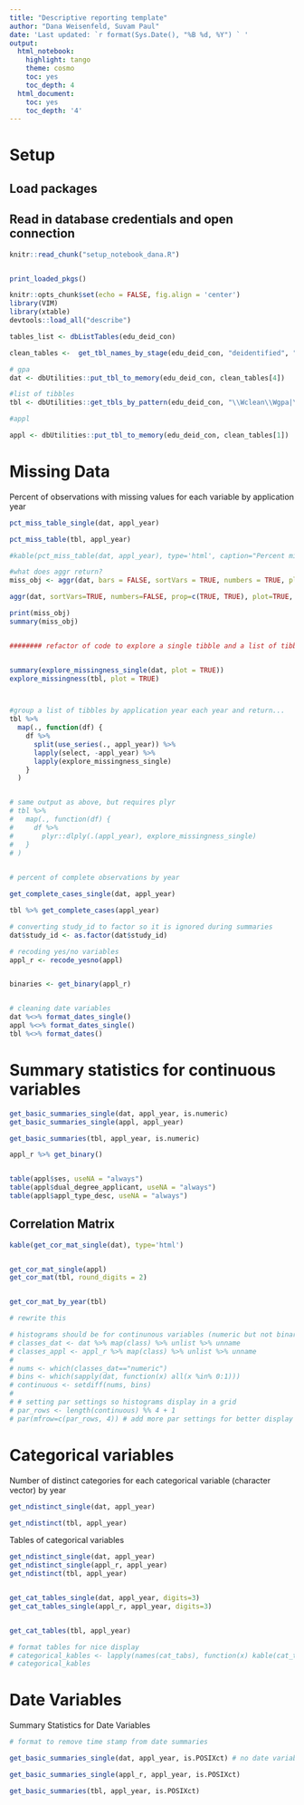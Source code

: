 ```yaml
---
title: "Descriptive reporting template"
author: "Dana Weisenfeld, Suvam Paul"
date: 'Last updated: `r format(Sys.Date(), "%B %d, %Y") ` '
output:
  html_notebook:
    highlight: tango
    theme: cosmo
    toc: yes
    toc_depth: 4
  html_document:
    toc: yes
    toc_depth: '4'
---
```


# Setup
## Load packages
## Read in database credentials and open connection

```r
knitr::read_chunk("setup_notebook_dana.R")
```

```r
```

```r
print_loaded_pkgs()
```

```r

knitr::opts_chunk$set(echo = FALSE, fig.align = 'center')
library(VIM)
library(xtable)
devtools::load_all("describe")

```


```r

tables_list <- dbListTables(edu_deid_con)

clean_tables <-  get_tbl_names_by_stage(edu_deid_con, "deidentified", "clean")

# gpa
dat <- dbUtilities::put_tbl_to_memory(edu_deid_con, clean_tables[4])

#list of tibbles
tbl <- dbUtilities::get_tbls_by_pattern(edu_deid_con, "\\Wclean\\Wgpa|\\Wclean\\Wexperiences")

#appl 

appl <- dbUtilities::put_tbl_to_memory(edu_deid_con, clean_tables[1])

```


# Missing Data

Percent of observations with missing values for each variable by application year
```r

pct_miss_table_single(dat, appl_year)

pct_miss_table(tbl, appl_year)

#kable(pct_miss_table(dat, appl_year), type='html', caption="Percent missing in each variable by year")

```



```r

#what does aggr return?
miss_obj <- aggr(dat, bars = FALSE, sortVars = TRUE, numbers = TRUE, plot = TRUE, cex.axis=.8)

aggr(dat, sortVars=TRUE, numbers=FALSE, prop=c(TRUE, TRUE), plot=TRUE, cex.axis=.8)

print(miss_obj)
summary(miss_obj)


######## refactor of code to explore a single tibble and a list of tibbles#######


summary(explore_missingness_single(dat, plot = TRUE))
explore_missingness(tbl, plot = TRUE)



#group a list of tibbles by application year each year and return...
tbl %>%
  map(., function(df) {
    df %>% 
      split(use_series(., appl_year)) %>% 
      lapply(select, -appl_year) %>%
      lapply(explore_missingness_single)
    } 
  ) 


# same output as above, but requires plyr
# tbl %>%
#   map(., function(df) {
#     df %>% 
#       plyr::dlply(.(appl_year), explore_missingness_single)
#   }
# )
    
```


```r
# percent of complete observations by year

get_complete_cases_single(dat, appl_year)

tbl %>% get_complete_cases(appl_year)


```


```r

# converting study_id to factor so it is ignored during summaries
dat$study_id <- as.factor(dat$study_id)

# recoding yes/no variables
appl_r <- recode_yesno(appl)


binaries <- get_binary(appl_r)


# cleaning date variables
dat %<>% format_dates_single()
appl %<>% format_dates_single()
tbl %<>% format_dates()

```

# Summary statistics for continuous variables

```r

get_basic_summaries_single(dat, appl_year, is.numeric)
get_basic_summaries_single(appl, appl_year)

get_basic_summaries(tbl, appl_year, is.numeric)

```

```r

appl_r %>% get_binary()


table(appl$ses, useNA = "always")
table(appl$dual_degree_applicant, useNA = "always")
table(appl$appl_type_desc, useNA = "always")


```





## Correlation Matrix

```r

kable(get_cor_mat_single(dat), type='html')


get_cor_mat_single(appl)
get_cor_mat(tbl, round_digits = 2)


get_cor_mat_by_year(tbl)


```


```r

# rewrite this

# histograms should be for continunous variables (numeric but not binary)
# classes_dat <- dat %>% map(class) %>% unlist %>% unname
# classes_appl <- appl_r %>% map(class) %>% unlist %>% unname
# 
# nums <- which(classes_dat=="numeric")
# bins <- which(sapply(dat, function(x) all(x %in% 0:1)))
# continuous <- setdiff(nums, bins)
# 
# # setting par settings so histograms display in a grid
# par_rows <- length(continuous) %% 4 + 1
# par(mfrow=c(par_rows, 4)) # add more par settings for better display


```


# Categorical variables 

Number of distinct categories for each categorical variable (character vector) by year
```r


get_ndistinct_single(dat, appl_year) 

get_ndistinct(tbl, appl_year)


```


Tables of categorical variables
```r

get_ndistinct_single(dat, appl_year) 
get_ndistinct_single(appl_r, appl_year) 
get_ndistinct(tbl, appl_year) 


get_cat_tables_single(dat, appl_year, digits=3)
get_cat_tables_single(appl_r, appl_year, digits=3)


get_cat_tables(tbl, appl_year)

# format tables for nice display 
# categorical_kables <- lapply(names(cat_tabs), function(x) kable(cat_tabs[[x]], caption = x, type='html'))
# categorical_kables

```

# Date Variables

Summary Statistics for Date Variables
```r

# format to remove time stamp from date summaries

get_basic_summaries_single(dat, appl_year, is.POSIXct) # no date variables so should return informative message

get_basic_summaries_single(appl_r, appl_year, is.POSIXct) 

get_basic_summaries(tbl, appl_year, is.POSIXct)

```
